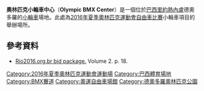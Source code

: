 {{coord|22|51|30|S|43|24|45|W|region:BR_type:landmark|display=title}}
{{Infobox Stadium
| stadium_name = 奧林匹克小輪車中心<br />''Olympic BMX Center''
| nickname = 
| image = Rio2016 julho ZonaA Deodoro 007 8132 -c-2016 GabrielHeusi HeusiAction.jpg
| fullname = 
| location = [[巴西|巴西]][[里約熱內盧|里約熱內盧]]德奧多羅
| coordinates = 
| broke_ground = 
| built = 
| opened =
| renovated = 
| expanded =
| closed =
| demolished =
| owner = 
| operator =
| surface =
| construction_cost = 
| architect = 
| structural engineer =
| services engineer =
| general_contractor=
| project_manager =
| main_contractors =
| former_names =
| tenants = [[2016年夏季奧林匹克運動會|2016年夏季奧林匹克運動會]]（[[2016年夏季奧林匹克運動會自由車比賽|自由車]]）
| seating_capacity = 7,500
| dimensions =
}}
'''奧林匹克小輪車中心'''（'''Olympic BMX Center'''）是一個位於[[巴西|巴西]][[里約熱內盧|里約熱內盧]]德奧多羅的[[小輪車|小輪車]]場地。此處為[[2016年夏季奧林匹克運動會|2016年夏季奧林匹克運動會]][[2016年夏季奧林匹克運動會自由車比賽|自由車比賽]]小輪車項目的舉辦場所。

== 參考資料 ==
* [https://web.archive.org/web/20101112204539/http://www.rio2016.org.br/sumarioexecutivo/sumario/English/Per%20Theme/Volume%202/Theme_09.pdf Rio2016.org.br bid package.] Volume 2. p. 18.

{{2016年夏季奧林匹克運動會比賽場館}}

{{DEFAULTSORT:Olympic BMX Center}}
[[Category:2016年夏季奧林匹克運動會運動場|Category:2016年夏季奧林匹克運動會運動場]]
[[Category:巴西體育場地|Category:巴西體育場地]]
[[Category:BMX賽道|Category:BMX賽道]]
[[Category:奧運自由車場館|Category:奧運自由車場館]]
[[Category:德奧多羅奧林匹克公園|Category:德奧多羅奧林匹克公園]]